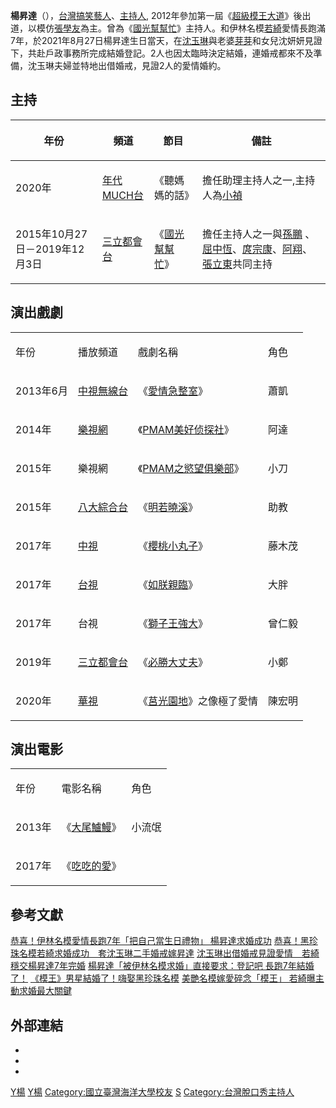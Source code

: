 {{藝人
| 姓名 = 楊昇達
| 類型 = 男藝人
| 圖片 = 
| 圖片尺寸 = 
| 圖片簡介 = 
| 英文名 = Michael Yang
| 暱稱 = 昇達、國光六弟 
| 其他藝名 =
| 國籍 = {{ROC}}
| 民族 =
| 籍貫 =
| 出生日期 = {{birth date and age|1986|8|27}}
| 出生地點 = {{ROC}}
| 職業 = [[模仿|模仿]][[藝人|藝人]]、[[主持人|活動主持人]]、[[演員|演員]]
| 語言 = [[國語|國語]]、[[台語|台語]]、[[粤语|粤语]]
| 教育程度 = [[國立臺灣海洋大學|國立臺灣海洋大學]]日間部商船學系
| 宗教信仰 = 
| 配偶   = {{Marriage|[[若綺|若綺]]|2021}}
| 音樂類型 = 
| 出身地 = {{TWN}}
| 出道作 = 
| 出道日期 = 2012年
| 代表作 = [[國光幫幫忙|國光幫幫忙]]
| 活躍年代 = 
| 唱片公司 = 
| 網站 =
| 相關團體 = 
| imdb = 7834945
}}
 
'''楊昇達'''（{{bd|1986年|8月27日}}），[[台灣|台灣]][[搞笑藝人|搞笑藝人]]、[[主持人|主持人]], 2012年參加第一屆《[[超級模王大道|超級模王大道]]》後出道，以模仿[[張學友|張學友]]為主。曾為《[[國光幫幫忙|國光幫幫忙]]》主持人。和伊林名模[[若綺|若綺]]愛情長跑滿7年，於2021年8月27日楊昇達生日當天，在[[沈玉琳|沈玉琳]]與老婆[[芽芽|芽芽]]和女兒沈妍妍見證下，共赴戶政事務所完成結婚登記。2人也因太臨時決定結婚，連婚戒都來不及準備，沈玉琳夫婦並特地出借婚戒，見證2人的愛情婚約。

==主持==

{| class="wikitable"  width="50%"
|-
! 年份 !! 頻道 !! 節目 !! 備註
|-
|2020年||[[年代MUCH台|年代MUCH台]]||《聽媽媽的話》||擔任助理主持人之一,主持人為[[小禎|小禎]]
|-
|2015年10月27日－2019年12月3日||[[三立都會台|三立都會台]]||《[[國光幫幫忙|國光幫幫忙]]》||擔任主持人之一與[[孫鵬_(藝人)|孫鵬]] 、[[屈中恆|屈中恆]]、[[庹宗康|庹宗康]]、[[陳秉立|阿翔]]、[[張立東|張立東]]共同主持
|}

== 演出戲劇 ==
{| class="wikitable" 
|- 
| 年份||播放頻道||戲劇名稱||角色
|- 
| 2013年6月 || [[中視無線台|中視無線台]] || 《[[愛情急整室|愛情急整室]]》|| 蕭凱
|- 
| 2014年 || [[樂視網|樂視網]] || 《[[PMAM美好侦探社|PMAM美好侦探社]]》||阿達
|- 
| 2015年 || 樂視網 || 《[[PMAM之慾望俱樂部|PMAM之慾望俱樂部]]》||小刀
|- 
| 2015年 || [[八大綜合台|八大綜合台]] || 《[[明若曉溪|明若曉溪]]》||助教
|- 
| 2017年 || [[中視|中視]] || 《[[櫻桃小丸子_(台灣電視劇)|櫻桃小丸子]]》||藤木茂
|- 
| 2017年 || [[台視|台視]] || 《[[如朕親臨|如朕親臨]]》||大胖
|- 
| 2017年 || 台視 || 《[[獅子王強大|獅子王強大]]》||曾仁毅
|-
| 2019年 || [[三立都會台|三立都會台]] || 《[[必勝大丈夫|必勝大丈夫]]》 ||小鄭
|-
| 2020年 || [[華視|華視]]  || 《[[莒光園地|莒光園地]]》之像極了愛情 ||陳宏明
|}

== 演出電影 ==
{| class="wikitable" 
|- 
| 年份||電影名稱||角色
|- 
| 2013年||《[[大尾鱸鰻_(電影)|大尾鱸鰻]]》||小流氓
|- 
| 2017年||《[[吃吃的愛|吃吃的愛]]》||
|}

==參考文獻==
{{Reflist}}
[https://ent.ltn.com.tw/news/breakingnews/3656029 恭喜！伊林名模愛情長跑7年「把自己當生日禮物」 楊昇達求婚成功] {{Wayback|url=https://ent.ltn.com.tw/news/breakingnews/3656029 |date=20210902075214 }}
[https://tw.appledaily.com/entertainment/20210831/57M3DB3UJ5EHXLMZLOGYXMASEA/ 恭喜！黑珍珠名模若綺求婚成功　套沈玉琳二手婚戒嫁昇達] {{Wayback|url=https://tw.appledaily.com/entertainment/20210831/57M3DB3UJ5EHXLMZLOGYXMASEA/ |date=20210902075208 }}
[https://www.ctwant.com/article/137016 沈玉琳出借婚戒見證愛情　若綺穩交楊昇達7年完婚] {{Wayback|url=https://www.ctwant.com/article/137016 |date=20210902075209 }}
[https://tw.news.yahoo.com/%E6%A5%8A%E6%98%87%E9%81%94%E3%80%8C%E8%A2%AB%E4%BC%8A%E6%9E%97%E5%90%8D%E6%A8%A1%E6%B1%82%E5%A9%9A%E3%80%8D%E7%9B%B4%E6%8E%A5%E8%A6%81%E6%B1%82%EF%BC%9A%E7%99%BB%E8%A8%98%E5%90%A7-%E9%95%B7%E8%B7%91-7-%E5%B9%B4%E7%B5%90%E5%A9%9A%E4%BA%86%EF%BC%81-040521013.html 楊昇達「被伊林名模求婚」直接要求：登記吧 長跑7年結婚了！] {{Wayback|url=https://tw.news.yahoo.com/%E6%A5%8A%E6%98%87%E9%81%94%E3%80%8C%E8%A2%AB%E4%BC%8A%E6%9E%97%E5%90%8D%E6%A8%A1%E6%B1%82%E5%A9%9A%E3%80%8D%E7%9B%B4%E6%8E%A5%E8%A6%81%E6%B1%82%EF%BC%9A%E7%99%BB%E8%A8%98%E5%90%A7-%E9%95%B7%E8%B7%91-7-%E5%B9%B4%E7%B5%90%E5%A9%9A%E4%BA%86%EF%BC%81-040521013.html |date=20210902075207 }}
[https://tw.news.yahoo.com/%E6%A8%A1%E7%8E%8B-%E7%94%B7%E6%98%9F%E7%B5%90%E5%A9%9A%E4%BA%86-%E5%97%A8%E5%A8%B6%E9%BB%91%E7%8F%8D%E7%8F%A0%E5%90%8D%E6%A8%A1-044004633.html 《模王》男星結婚了！嗨娶黑珍珠名模] {{Wayback|url=https://tw.news.yahoo.com/%E6%A8%A1%E7%8E%8B-%E7%94%B7%E6%98%9F%E7%B5%90%E5%A9%9A%E4%BA%86-%E5%97%A8%E5%A8%B6%E9%BB%91%E7%8F%8D%E7%8F%A0%E5%90%8D%E6%A8%A1-044004633.html |date=20210902075210 }}
[https://stars.udn.com/star/story/10091/5712841 美艷名模嫁愛碎念「模王」 若綺曝主動求婚最大關鍵] {{Wayback|url=https://stars.udn.com/star/story/10091/5712841 |date=20210902075202 }}

==外部連結==
*{{Facebook|calmehuman|楊昇達(學友在唱你要聽)}}
*{{Sinaweibo|2801630592|楊昇達Michael}}
*{{hkmdb name|84300}}

{{好看娛樂}}

[[Category:臺灣電影男演員|Y楊]]
[[Category:臺灣電視男演員|Y楊]]
[[Category:國立臺灣海洋大學校友|Category:國立臺灣海洋大學校友]]
[[Category:楊姓|S]]
[[Category:台灣脫口秀主持人|Category:台灣脫口秀主持人]]